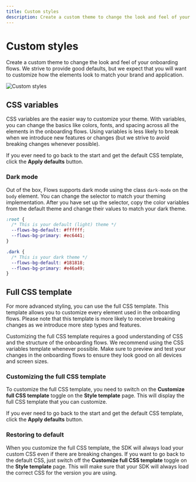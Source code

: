 ```yaml
---
title: Custom styles
description: Create a custom theme to change the look and feel of your onboarding flows.
---
```


# Custom styles

Create a custom theme to change the look and feel of your onboarding flows. We strive to provide good defaults, but we expect that you will want to customize how the elements look to match your brand and application.

![Custom styles](/customization-and-styling/custom-styles.png)

## CSS variables

CSS variables are the easier way to customize your theme. With variables, you can change the basics like colors, fonts, and spacing across all the elements in the onboarding flows. Using variables is less likely to break when we introduce new features or changes (but we strive to avoid breaking changes whenever possible).

If you ever need to go back to the start and get the default CSS template, click the **Apply defaults** button.

### Dark mode

Out of the box, Flows supports dark mode using the class `dark-mode` on the `body` element. You can change the selector to match your theming implementation. After you have set up the selector, copy the color variables from the default theme and change their values to match your dark theme.

```css
:root {
  /* This is your default (light) theme */
  --flows-bg-default: #ffffff;
  --flows-bg-primary: #ec6441;
}

.dark {
  /* This is your dark theme */
  --flows-bg-default: #181818;
  --flows-bg-primary: #e46a49;
}
```

## Full CSS template

For more advanced styling, you can use the full CSS template. This template allows you to customize every element used in the onboarding flows. Please note that this template is more likely to receive breaking changes as we introduce more step types and features.

Customizing the full CSS template requires a good understanding of CSS and the structure of the onboarding flows. We recommend using the CSS variables template whenever possible. Make sure to preview and test your changes in the onboarding flows to ensure they look good on all devices and screen sizes.

### Customizing the full CSS template

To customize the full CSS template, you need to switch on the **Customize full CSS template** toggle on the **Style template** page. This will display the full CSS template that you can customize.

If you ever need to go back to the start and get the default CSS template, click the **Apply defaults** button.

### Restoring to default

When you customize the full CSS template, the SDK will always load your custom CSS even if there are breaking changes. If you want to go back to the default CSS, just switch off the **Customize full CSS template** toggle on the **Style template** page. This will make sure that your SDK will always load the correct CSS for the version you are using.
